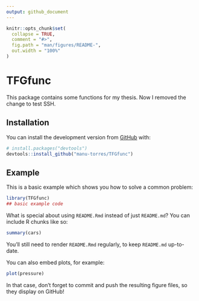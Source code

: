 ```yaml
---
output: github_document
---
```


```r
knitr::opts_chunk$set(
  collapse = TRUE,
  comment = "#>",
  fig.path = "man/figures/README-",
  out.width = "100%"
)
```

# TFGfunc

<!-- badges: start -->
<!-- badges: end -->

This package contains some functions for my thesis. Now I removed the change to test SSH.

## Installation

You can install the development version from [GitHub](https://github.com/) with:

``` r
# install.packages("devtools")
devtools::install_github("manu-torres/TFGfunc")
```

## Example

This is a basic example which shows you how to solve a common problem:

```r
library(TFGfunc)
## basic example code
```

What is special about using `README.Rmd` instead of just `README.md`? You can include R chunks like so:

```r
summary(cars)
```

You'll still need to render `README.Rmd` regularly, to keep `README.md` up-to-date.

You can also embed plots, for example:

```r
plot(pressure)
```

In that case, don't forget to commit and push the resulting figure files, so they display on GitHub!
